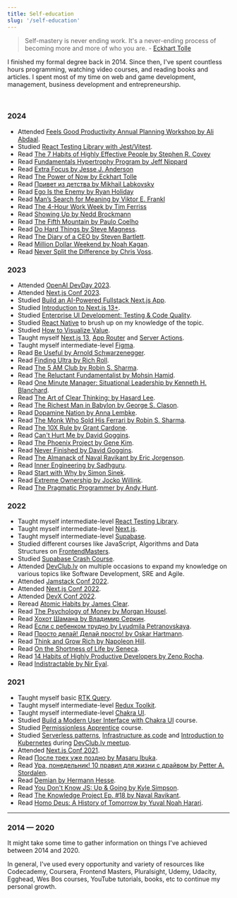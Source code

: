 ```yaml
---
title: Self-education
slug: '/self-education'
---
```


> Self-mastery is never ending work. It's a never-ending process of becoming more and more of who you are. - [Eckhart Tolle](https://www.goodreads.com/author/show/4493.Eckhart_Tolle)

I finished my formal degree back in 2014. Since then, I've spent countless hours programming, watching video courses, and reading books and articles. I spent most of my time on web and game development, management, business development and entrepreneurship.

<br />

### 2024

- Attended [Feels Good Productivity Annual Planning Workshop by Ali Abdaal](https://www.feelgoodproductivity.com/).
- Studied [React Testing Library with Jest/Vitest](https://www.udemy.com/course/react-testing-library/).
- Read [The 7 Habits of Highly Effective People by Stephen R. Covey](https://www.goodreads.com/book/show/36072.The_7_Habits_of_Highly_Effective_People)
- Read [Fundamentals Hypertrophy Program by Jeff Nippard](https://www.goodreads.com/book/show/43713936-fundamentals-hypertrophy-program)
- Read [Extra Focus by Jesse J. Anderson](https://www.goodreads.com/book/show/197655262-extra-focus)
- Read [The Power of Now by Eckhart Tolle](https://www.goodreads.com/book/show/6708.The_Power_of_Now)
- Read [Привет из детства by Mikhail Labkovsky](https://www.goodreads.com/book/show/209736113-privet-iz-detstva-vernutsya-v-proshloe-chtoby-stat-schastlivym-v-nasto)
- Read [Ego Is the Enemy by Ryan Holiday](https://www.goodreads.com/book/show/27036528-ego-is-the-enemy)
- Read [Man’s Search for Meaning by Viktor E. Frankl](https://www.goodreads.com/book/show/4069.Man_s_Search_for_Meaning)
- Read [The 4-Hour Work Week by Tim Ferriss](https://www.goodreads.com/book/show/18951183-the-4-hour-work-week)
- Read [Showing Up by Nedd Brockmann](https://www.goodreads.com/book/show/178059756-showing-up)
- Read [The Fifth Mountain by Paulo Coelho](https://www.goodreads.com/book/show/1429.The_Fifth_Mountain)
- Read [Do Hard Things by Steve Magness](https://www.goodreads.com/book/show/59088361-do-hard-things).
- Read [The Diary of a CEO by Steven Bartlett](https://www.goodreads.com/book/show/199017130-the-diary-of-a-ceo).
- Read [Million Dollar Weekend by Noah Kagan](https://www.goodreads.com/en/book/show/145624504).
- Read [Never Split the Difference by Chris Voss](https://www.goodreads.com/book/show/123857637-never-split-the-difference).

### 2023

- Attended [OpenAI DevDay 2023](https://devday.openai.com/).
- Attended [Next.js Conf 2023](https://nextjs.org/conf).
- Studied [Build an AI-Powered Fullstack Next.js App](https://frontendmasters.com/courses/fullstack-app-next-v3/).
- Studied [Introduction to Next.js 13+](https://frontendmasters.com/courses/next-js-v3/).
- Studied [Enterprise UI Development: Testing & Code Quality](https://frontendmasters.com/courses/enterprise-ui-dev/).
- Studied [React Native](https://frontendmasters.com/courses/react-native-v2/) to brush up on my knowledge of the topic.
- Studied [How to Visualize Value](https://visualizevalue.com/products/how-to-visualize-value).
- Taught myself [Next.js 13](https://nextjs.org/), [App Router](https://nextjs.org/docs/app) and [Server Actions](https://nextjs.org/docs/app/building-your-application/data-fetching/forms-and-mutations).
- Taught myself intermediate-level [Figma](https://figma.com/).
- Read [Be Useful by Arnold Schwarzenegger](https://www.goodreads.com/book/show/125063314-be-useful).
- Read [Finding Ultra by Rich Roll](https://www.goodreads.com/book/show/39665673-finding-ultra).
- Read [The 5 AM Club by Robin S. Sharma](https://www.goodreads.com/book/show/37502596-the-5-am-club).
- Read [The Reluctant Fundamentalist by Mohsin Hamid](https://www.goodreads.com/book/show/40961543-the-reluctant-fundamentalist).
- Read [One Minute Manager: Situational Leadership by Kenneth H. Blanchard](https://www.goodreads.com/book/show/43630.Leadership_and_the_One_Minute_Manager).
- Read [The Art of Clear Thinking: by Hasard Lee](https://www.goodreads.com/book/show/61885108-the-art-of-clear-thinking).
- Read [The Richest Man in Babylon by George S. Clason](https://www.goodreads.com/book/show/1052.The_Richest_Man_in_Babylon).
- Read [Dopamine Nation by Anna Lembke](https://www.goodreads.com/book/show/55723020-dopamine-nation).
- Read [The Monk Who Sold His Ferrari by Robin S. Sharma](https://www.goodreads.com/book/show/43877.The_Monk_Who_Sold_His_Ferrari).
- Read [The 10X Rule by Grant Cardone](https://www.goodreads.com/book/show/10339170-the-10x-rule).
- Read [Can't Hurt Me by David Goggins](https://www.goodreads.com/book/show/41721428-can-t-hurt-me).
- Read [The Phoenix Project by Gene Kim](https://www.goodreads.com/book/show/17255186-the-phoenix-project).
- Read [Never Finished by David Goggins](https://www.goodreads.com/book/show/63079845-never-finished).
- Read [The Almanack of Naval Ravikant by Eric Jorgenson](https://www.goodreads.com/book/show/55148500-the-almanack-of-naval-ravikant).
- Read [Inner Engineering by Sadhguru](https://www.goodreads.com/en/book/show/29513878).
- Read [Start with Why by Simon Sinek](https://www.goodreads.com/book/show/7108725-start-with-why).
- Read [Extreme Ownership by Jocko Willink](https://www.goodreads.com/book/show/23848190-extreme-ownership).
- Read [The Pragmatic Programmer by Andy Hunt](https://www.goodreads.com/book/show/4099.The_Pragmatic_Programmer).

### 2022

- Taught myself intermediate-level [React Testing Library](https://testing-library.com/).
- Taught myself intermediate-level [Next.js](https://nextjs.org/).
- Taught myself intermediate-level [Supabase](https://supabase.io/).
- Studied different courses like JavaScript, Algorithms and Data Structures on [FrontendMasters](https://frontendmasters.com/).
- Studied [Supabase Crash Course](https://www.youtube.com/watch?v=7uKQBl9uZ00).
- Attended [DevClub.lv](https://devclub.lv/) on multiple occasions to expand my knowledge on various topics like Software Development, SRE and Agile.
- Attended [Jamstack Conf 2022](https://jamstack.org/conf/).
- Attended [Next.js Conf 2022](https://nextjs.org/conf).
- Attended [DevX Conf 2022](https://devxconf.org/).
- Reread [Atomic Habits by James Clear](https://www.goodreads.com/book/show/40121378-atomic-habits).
- Read [The Psychology of Money by Morgan Housel](https://www.goodreads.com/book/show/41881472).
- Read [Хохот Шамана by Владимир Серкин](https://www.goodreads.com/book/show/8528146).
- Read [Если с ребенком трудно by Lyudmila Petranovskaya](https://www.goodreads.com/book/show/19359644).
- Read [Просто делай! Делай просто! by Oskar Hartmann](https://www.goodreads.com/book/show/50389217).
- Read [Think and Grow Rich by Napoleon Hill](https://www.goodreads.com/book/show/30186948-think-and-grow-rich).
- Read [On the Shortness of Life by Seneca](https://www.goodreads.com/book/show/97412.On_the_Shortness_of_Life).
- Read [14 Habits of Highly Productive Developers by Zeno Rocha](https://www.goodreads.com/en/book/show/54438214-14-habits-of-highly-productive-developers).
- Read [Indistractable by Nir Eyal](https://www.goodreads.com/book/show/44595007-indistractable).

### 2021

- Taught myself basic [RTK Query](https://redux-toolkit.js.org/rtk-query/overview).
- Taught myself intermediate-level [Redux Toolkit](https://redux-toolkit.js.org/).
- Taught myself intermediate-level [Chakra UI](https://chakra-ui.com/).
- Studied [Build a Modern User Interface with Chakra UI](https://egghead.io/courses/build-a-modern-user-interface-with-chakra-ui-fac68106) course.
- Studied [Permissionless Apprentice](https://shop.visualizevalue.com/products/the-permissionless-apprentice) course.
- Studied [Serverless patterns](https://www.slideshare.net/aestasit/serverless-patterns-243427752), [Infrastructure as code](https://github.com/groovy-sky/iac-presentation) and [Introduction to Kubernetes](https://github.com/joellord/kube-kitchen) during [DevClub.lv meetup](https://devclub.lv/announcement-of-iac-focused-93rd-online-devclub-lv/).
- Attended [Next.js Conf 2021](https://nextjs.org/conf).
- Read [После трех уже поздно by Masaru Ibuka](https://www.goodreads.com/en/book/show/35921085).
- Read [Ура, понедельник! 10 правил для жизни с драйвом by Petter A. Stordalen](https://www.goodreads.com/book/show/58945688-10).
- Read [Demian by Hermann Hesse](https://www.goodreads.com/book/show/24861.Demian).
- Read [You Don't Know JS: Up & Going by Kyle Simpson](https://www.goodreads.com/book/show/25136217-you-don-t-know-js).
- Read [The Knowledge Project Ep. #18 by Naval Ravikant](https://www.goodreads.com/book/show/51114316-the-knowledge-project-ep-18).
- Read [Homo Deus: A History of Tomorrow by Yuval Noah Harari](https://www.goodreads.com/book/show/31138556-homo-deus).

---

### 2014 — 2020

It might take some time to gather information on things I've achieved between 2014 and 2020.

In general, I've used every opportunity and variety of resources like Codecademy, Coursera, Frontend Masters, Pluralsight, Udemy, Udacity, Egghead, Wes Bos courses, YouTube tutorials, books, etc to continue my personal growth.
